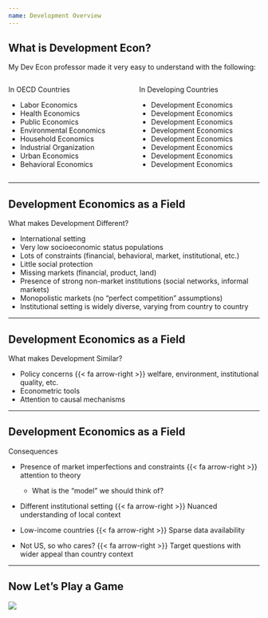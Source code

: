 ```yaml
---
name: Development Overview
---
```


## What is Development Econ?

My Dev Econ professor made it very easy to understand with the following:

:::: {.fragment}

:::: {.columns}

::: {.column width="50%" .align-center}
[In OECD Countries]{.hii}

- Labor Economics
- Health Economics
- Public Economics
- Environmental Economics
- Household Economics
- Industrial Organization
- Urban Economics
- Behavioral Economics
:::

::: {.column width="50%" .align-center}
[In Developing Countries]{.hp}

- Development Economics
- Development Economics
- Development Economics
- Development Economics
- Development Economics
- Development Economics
- Development Economics
- Development Economics
:::

::::

::::

---

## Development Economics as a Field

[What makes Development Different?]{.hi}

::: {.incremental}
- International setting
- Very low socioeconomic status populations
- Lots of constraints (financial, behavioral, market, institutional, etc.)
- Little social protection
- Missing markets (financial, product, land)
- Presence of strong non-market institutions (social networks, informal markets)
- Monopolistic markets (no "perfect competition" assumptions)
- Institutional setting is widely diverse, varying from country to country
:::

---

## Development Economics as a Field

[What makes Development Similar?]{.hi}

::: {.fragment}
- Policy concerns {{< fa arrow-right >}} welfare, environment, institutional quality, etc.
- Econometric tools 
- Attention to causal mechanisms
:::

---

## Development Economics as a Field

[Consequences]{.hi}

- Presence of market imperfections and constraints {{< fa arrow-right >}} [attention to theory]{.h} 
    - What is the "model" we should think of?

- Different institutional setting {{< fa arrow-right >}} Nuanced understanding of local context

- Low-income countries {{< fa arrow-right >}} Sparse data availability

- Not US, so who cares? {{< fa arrow-right >}} Target questions with wider appeal than country context 

---

## Now Let's Play a Game

![](images/saw-puppet.webp){fig-align="center"}